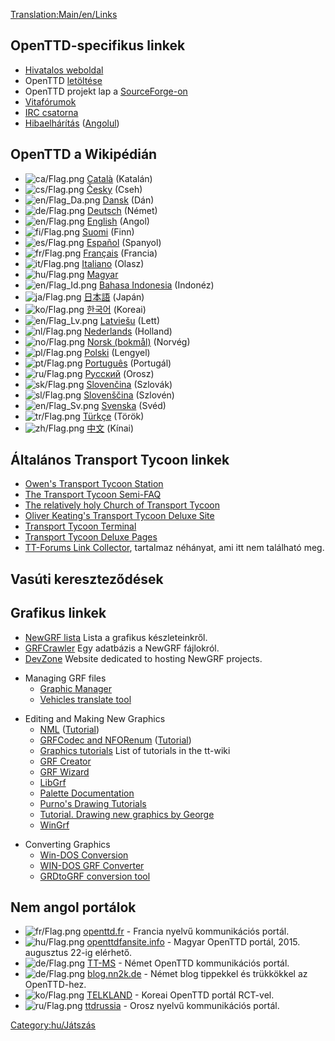 [[Translation:Main/en/Links]]{{en/-}}{{hu/Tartalomjegyzék}}

==OpenTTD-specifikus linkek==
*[http://www.openttd.org Hivatalos weboldal]
*OpenTTD [[Main/en/Download|letöltése]]
*OpenTTD projekt lap a [http://sourceforge.net/projects/openttd SourceForge-on]
*[http://www.tt-forums.net/viewforum.php?f=55 Vitafórumok]
*[irc://irc.oftc.net/openttd IRC csatorna]
*[[Main/hu/Hibaelhárítás|Hibaelhárítás]] ([[Main/en/Troubleshooting|Angolul]])

==OpenTTD a Wikipédián==
*[[File:ca/Flag.png]] [http://ca.wikipedia.org/wiki/OpenTTD Català] (Katalán)
*[[File:cs/Flag.png]] [http://cs.wikipedia.org/wiki/OpenTTD Česky] (Cseh)
*[[File:en/Flag Da.png]] [http://da.wikipedia.org/wiki/OpenTTD Dansk] (Dán)
*[[File:de/Flag.png]] [http://de.wikipedia.org/wiki/OpenTTD Deutsch] (Német)
*[[File:en/Flag.png]] [http://en.wikipedia.org/wiki/OpenTTD English] (Angol)
*[[File:fi/Flag.png]] [http://fi.wikipedia.org/wiki/OpenTTD Suomi] (Finn)
*[[File:es/Flag.png]] [http://es.wikipedia.org/wiki/OpenTTD Español] (Spanyol)
*[[File:fr/Flag.png]] [http://fr.wikipedia.org/wiki/OpenTTD Français] (Francia)
*[[File:it/Flag.png]] [http://it.wikipedia.org/wiki/Transport_Tycoon#OpenTTD Italiano] (Olasz)
*[[File:hu/Flag.png]] [http://hu.wikipedia.org/wiki/OpenTTD Magyar]
*[[File:en/Flag Id.png]] [http://id.wikipedia.org/wiki/OpenTTD Bahasa Indonesia] (Indonéz)
*[[File:ja/Flag.png]] [http://ja.wikipedia.org/wiki/OpenTTD 日本語] (Japán)
*[[File:ko/Flag.png]] [http://ko.wikipedia.org/wiki/OpenTTD 한국어] (Koreai)
*[[File:en/Flag Lv.png]] [http://lv.wikipedia.org/wiki/OpenTTD Latviešu] (Lett)
*[[File:nl/Flag.png]] [http://nl.wikipedia.org/wiki/OpenTTD Nederlands] (Holland)
*[[File:no/Flag.png]] [http://no.wikipedia.org/wiki/OpenTTD Norsk (bokmål)] (Norvég)
*[[File:pl/Flag.png]] [http://pl.wikipedia.org/wiki/OpenTTD Polski] (Lengyel)
*[[File:pt/Flag.png]] [http://pt.wikipedia.org/wiki/OpenTTD Português] (Portugál)
*[[File:ru/Flag.png]] [http://ru.wikipedia.org/wiki/OpenTTD Русский] (Orosz)
*[[File:sk/Flag.png]] [http://sk.wikipedia.org/wiki/OpenTTD Slovenčina] (Szlovák)
*[[File:sl/Flag.png]] [http://sl.wikipedia.org/wiki/OpenTTD Slovenščina] (Szlovén)
*[[File:en/Flag Sv.png]] [http://sv.wikipedia.org/wiki/OpenTTD Svenska] (Svéd)
*[[File:tr/Flag.png]] [http://tr.wikipedia.org/wiki/OpenTTD Türkçe] (Török)
*[[File:zh/Flag.png]] [http://zh.wikipedia.org/wiki/OpenTTD 中文] (Kínai)

==Általános Transport Tycoon linkek==
*[http://www.transporttycoon.net/ Owen's Transport Tycoon Station]
*[http://i-want-a-website.com/about-tt/ The Transport Tycoon Semi-FAQ]
*[http://www.nylon.net/ttd/index.html The relatively holy Church of Transport Tycoon]
*[http://o-keating.com/ttd/ Oliver Keating's Transport Tycoon Deluxe Site]
*[http://www.tt-terminal.co.uk Transport Tycoon Terminal]
*[http://www.tycoongames.net/ttdpages.html Transport Tycoon Deluxe Pages]
*[http://linkage.tt-forums.net/ TT-Forums Link Collector], tartalmaz néhányat, ami itt nem található meg.

== Vasúti kereszteződések ==
{{:Links/Train_Junctions}}

==Grafikus linkek==
* [[Main/en/NewGRF List|NewGRF lista]] Lista a grafikus készleteinkről.
* [http://grfcrawler.tt-forums.net/ GRFCrawler] Egy adatbázis a NewGRF fájlokról.
* [http://dev.openttdcoop.org/ DevZone] Website dedicated to hosting NewGRF projects.

*Managing GRF files
**[http://ttdpatch.de.vu Graphic Manager]
**[http://www.antp.be/ttd/ Vehicles translate tool]

*Editing and Making New Graphics
**[http://dev.openttdcoop.org/projects/nml NML] ([http://www.tt-wiki.net/wiki/NMLTutorial Tutorial])
**[http://dev.openttdcoop.org/projects/grfcodec/ GRFCodec and NFORenum] ([http://www.tt-wiki.net/wiki/NFOTutorial Tutorial])
**[http://www.tt-wiki.net/wiki/GraphicsTutorial Graphics tutorials] List of tutorials in the tt-wiki
**[http://www.tt-forums.net/viewtopic.php?t=6326 GRF Creator]
**[http://www.andreszsogon.com/grf-wizard/ GRF Wizard]
**[http://www.tt-forums.net/viewtopic.php?t=4968 LibGrf]
**[http://newgrf-specs.tt-wiki.net/wiki/PalettesAndCoordinates#Palettes Palette Documentation]
**[http://users.tt-forums.net/purno/PDT/ Purno's Drawing Tutorials]
**[http://www.tt-wiki.net/wiki/DrawingSprites Tutorial. Drawing new graphics by George]
**[http://ade.se/projects/wingrf/wingrf.zip WinGrf]

*Converting Graphics
**[http://www.tt-forums.net/viewtopic.php?t=4447 Win-DOS Conversion]
**[http://www.tt-forums.net/viewtopic.php?p=236890#236890 WIN-DOS GRF Converter]
**[http://www.tt-forums.net/viewtopic.php?t=5226 GRDtoGRF conversion tool]

==Nem angol portálok==
*[[File:fr/Flag.png]] [http://www.openttd.fr openttd.fr] - Francia nyelvű kommunikációs portál.
*[[File:hu/Flag.png]] [http://www.openttdfansite.info/news.php openttdfansite.info] - Magyar OpenTTD portál, 2015. augusztus 22-ig elérhető.
*[[File:de/Flag.png]] [http://www.tt-ms.de TT-MS] - Német OpenTTD kommunikációs portál.
*[[File:de/Flag.png]] [http://blog.nn2k.de/spieletipps/openttd/ blog.nn2k.de] - Német blog tippekkel és trükkökkel az OpenTTD-hez.
*[[File:ko/Flag.png]] [http://www.korct.com TELKLAND] - Koreai OpenTTD portál RCT-vel.
*[[File:ru/Flag.png]] [http://forums.ttdrussia.net ttdrussia] - Orosz nyelvű kommunikációs portál.

[[Category:hu/Játszás]]
